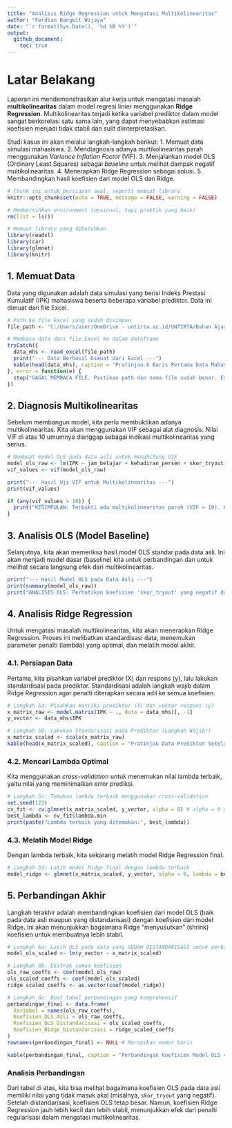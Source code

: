 ```yaml
---
title: "Analisis Ridge Regression untuk Mengatasi Multikolinearitas"
author: "Ferdian Bangkit Wijaya"
date: "`r format(Sys.Date(), '%d %B %Y')`"
output:
  github_document:
    toc: true
---
```


# Latar Belakang

Laporan ini mendemonstrasikan alur kerja untuk mengatasi masalah **multikolinearitas** dalam model regresi linier menggunakan **Ridge Regression**. Multikolinearitas terjadi ketika variabel prediktor dalam model sangat berkorelasi satu sama lain, yang dapat menyebabkan estimasi koefisien menjadi tidak stabil dan sulit diinterpretasikan.

Studi kasus ini akan melalui langkah-langkah berikut:
1.  Memuat data simulasi mahasiswa.
2.  Mendiagnosis adanya multikolinearitas parah menggunakan *Variance Inflation Factor* (VIF).
3.  Menjalankan model OLS (Ordinary Least Squares) sebagai *baseline* untuk melihat dampak negatif multikolinearitas.
4.  Menerapkan Ridge Regression sebagai solusi.
5.  Membandingkan hasil koefisien dari model OLS dan Ridge.

```r
# Chunk ini untuk persiapan awal, seperti memuat library.
knitr::opts_chunk$set(echo = TRUE, message = FALSE, warning = FALSE)

# Membersihkan environment (opsional, tapi praktik yang baik)
rm(list = ls())

# Memuat library yang dibutuhkan
library(readxl)
library(car)
library(glmnet)
library(knitr)
```

## 1. Memuat Data

Data yang digunakan adalah data simulasi yang berisi Indeks Prestasi Kumulatif (IPK) mahasiswa beserta beberapa variabel prediktor. Data ini dimuat dari file Excel.

```r
# Path ke file Excel yang sudah disimpan
file_path <- "C:/Users/user/OneDrive - untirta.ac.id/UNTIRTA/Bahan Ajar/Supervised Learning/Github Supervised Learning/data_simulasi_ridge.xlsx"

# Membaca data dari file Excel ke dalam dataframe
tryCatch({
  data_mhs <- read_excel(file_path)
  print("--- Data Berhasil Dimuat dari Excel ---")
  kable(head(data_mhs), caption = "Pratinjau 6 Baris Pertama Data Mahasiswa")
}, error = function(e) {
  stop("GAGAL MEMBACA FILE. Pastikan path dan nama file sudah benar. Error: ", e$message)
})
```

## 2. Diagnosis Multikolinearitas

Sebelum membangun model, kita perlu membuktikan adanya multikolinearitas. Kita akan menggunakan VIF sebagai alat diagnosis. Nilai VIF di atas 10 umumnya dianggap sebagai indikasi multikolinearitas yang serius.

```r
# Membuat model OLS pada data asli untuk menghitung VIF
model_ols_raw <- lm(IPK ~ jam_belajar + kehadiran_persen + skor_tryout, data = data_mhs)
vif_values <- vif(model_ols_raw)

print("--- Hasil Uji VIF untuk Multikolinearitas ---")
print(vif_values)

if (any(vif_values > 10)) {
  print("KESIMPULAN: Terbukti ada multikolinearitas parah (VIF > 10). Hasil OLS kemungkinan tidak stabil.")
}
```

## 3. Analisis OLS (Model Baseline)

Selanjutnya, kita akan memeriksa hasil model OLS standar pada data asli. Ini akan menjadi model dasar (baseline) kita untuk perbandingan dan untuk melihat secara langsung efek dari multikolinearitas.

```r
print("--- Hasil Model OLS pada Data Asli ---")
print(summary(model_ols_raw))
print("ANALISIS OLS: Perhatikan koefisien 'skor_tryout' yang negatif dan tidak signifikan (p-value tinggi). Ini adalah gejala klasik multikolinearitas yang membuat model tidak dapat diinterpretasikan dengan benar.")
```

## 4. Analisis Ridge Regression

Untuk mengatasi masalah multikolinearitas, kita akan menerapkan Ridge Regression. Proses ini melibatkan standardisasi data, menemukan parameter penalti (lambda) yang optimal, dan melatih model akhir.

### 4.1. Persiapan Data
Pertama, kita pisahkan variabel prediktor (X) dan respons (y), lalu lakukan standardisasi pada prediktor. Standardisasi adalah langkah wajib dalam Ridge Regression agar penalti diterapkan secara adil ke semua koefisien.

```r
# Langkah 5a: Pisahkan matriks prediktor (X) dan vektor respons (y)
x_matrix_raw <- model.matrix(IPK ~ ., data = data_mhs)[, -1]
y_vector <- data_mhs$IPK

# Langkah 5b: Lakukan Standarisasi pada Prediktor (Langkah Wajib!)
x_matrix_scaled <- scale(x_matrix_raw)
kable(head(x_matrix_scaled), caption = "Pratinjau Data Prediktor Setelah Distandarisasi")
```

### 4.2. Mencari Lambda Optimal
Kita menggunakan *cross-validation* untuk menemukan nilai lambda terbaik, yaitu nilai yang meminimalkan error prediksi.

```r
# Langkah 5c: Temukan lambda terbaik menggunakan cross-validation
set.seed(123)
cv_fit <- cv.glmnet(x_matrix_scaled, y_vector, alpha = 0) # alpha = 0 untuk Ridge
best_lambda <- cv_fit$lambda.min
print(paste("Lambda terbaik yang ditemukan:", best_lambda))
```

### 4.3. Melatih Model Ridge
Dengan lambda terbaik, kita sekarang melatih model Ridge Regression final.

```r
# Langkah 5d: Latih model Ridge final dengan lambda terbaik
model_ridge <- glmnet(x_matrix_scaled, y_vector, alpha = 0, lambda = best_lambda)
```

## 5. Perbandingan Akhir

Langkah terakhir adalah membandingkan koefisien dari model OLS (baik pada data asli maupun yang distandarisasi) dengan koefisien dari model Ridge. Ini akan menunjukkan bagaimana Ridge "menyusutkan" (shrink) koefisien untuk membuatnya lebih stabil.

```r
# Langkah 6a: Latih OLS pada data yang SUDAH DISTANDARISASI untuk perbandingan yang adil
model_ols_scaled <- lm(y_vector ~ x_matrix_scaled)

# Langkah 6b: Ekstrak semua koefisien
ols_raw_coeffs <- coef(model_ols_raw)
ols_scaled_coeffs <- coef(model_ols_scaled)
ridge_scaled_coeffs <- as.vector(coef(model_ridge))

# Langkah 6c: Buat tabel perbandingan yang komprehensif
perbandingan_final <- data.frame(
  Variabel = names(ols_raw_coeffs),
  Koefisien_OLS_Asli = ols_raw_coeffs,
  Koefisien_OLS_Distandarisasi = ols_scaled_coeffs,
  Koefisien_Ridge_Distandarisasi = ridge_scaled_coeffs
)
rownames(perbandingan_final) <- NULL # Merapikan nomor baris

kable(perbandingan_final, caption = "Perbandingan Koefisien Model OLS vs. Ridge")
```

### Analisis Perbandingan
Dari tabel di atas, kita bisa melihat bagaimana koefisien OLS pada data asli memiliki nilai yang tidak masuk akal (misalnya, `skor_tryout` yang negatif). Setelah distandarisasi, koefisien OLS tetap besar. Namun, koefisien Ridge Regression jauh lebih kecil dan lebih stabil, menunjukkan efek dari penalti regularisasi dalam mengatasi multikolinearitas.